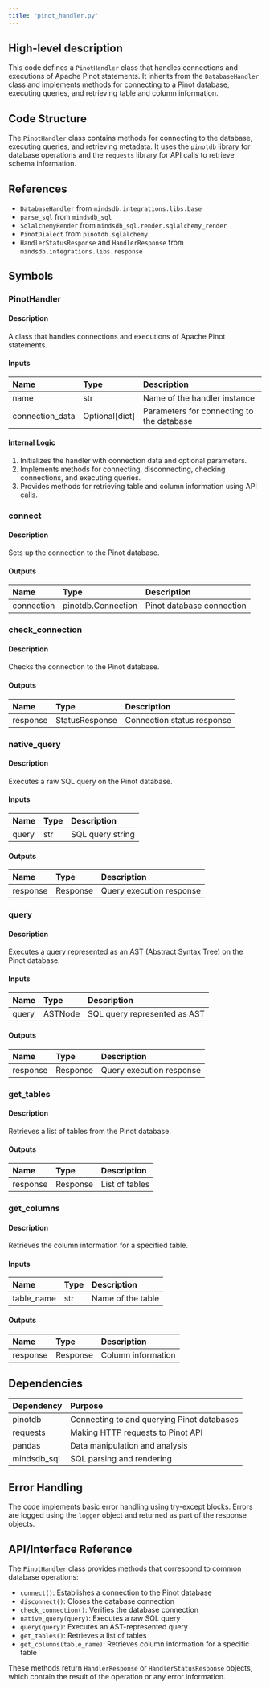 ```yaml
---
title: "pinot_handler.py"
---
```


## High-level description
This code defines a `PinotHandler` class that handles connections and executions of Apache Pinot statements. It inherits from the `DatabaseHandler` class and implements methods for connecting to a Pinot database, executing queries, and retrieving table and column information.

## Code Structure
The `PinotHandler` class contains methods for connecting to the database, executing queries, and retrieving metadata. It uses the `pinotdb` library for database operations and the `requests` library for API calls to retrieve schema information.

## References
- `DatabaseHandler` from `mindsdb.integrations.libs.base`
- `parse_sql` from `mindsdb_sql`
- `SqlalchemyRender` from `mindsdb_sql.render.sqlalchemy_render`
- `PinotDialect` from `pinotdb.sqlalchemy`
- `HandlerStatusResponse` and `HandlerResponse` from `mindsdb.integrations.libs.response`

## Symbols

### PinotHandler
#### Description
A class that handles connections and executions of Apache Pinot statements.

#### Inputs
| Name | Type | Description |
|:-----|:-----|:------------|
| name | str | Name of the handler instance |
| connection_data | Optional[dict] | Parameters for connecting to the database |

#### Internal Logic
1. Initializes the handler with connection data and optional parameters.
2. Implements methods for connecting, disconnecting, checking connections, and executing queries.
3. Provides methods for retrieving table and column information using API calls.

### connect
#### Description
Sets up the connection to the Pinot database.

#### Outputs
| Name | Type | Description |
|:-----|:-----|:------------|
| connection | pinotdb.Connection | Pinot database connection |

### check_connection
#### Description
Checks the connection to the Pinot database.

#### Outputs
| Name | Type | Description |
|:-----|:-----|:------------|
| response | StatusResponse | Connection status response |

### native_query
#### Description
Executes a raw SQL query on the Pinot database.

#### Inputs
| Name | Type | Description |
|:-----|:-----|:------------|
| query | str | SQL query string |

#### Outputs
| Name | Type | Description |
|:-----|:-----|:------------|
| response | Response | Query execution response |

### query
#### Description
Executes a query represented as an AST (Abstract Syntax Tree) on the Pinot database.

#### Inputs
| Name | Type | Description |
|:-----|:-----|:------------|
| query | ASTNode | SQL query represented as AST |

#### Outputs
| Name | Type | Description |
|:-----|:-----|:------------|
| response | Response | Query execution response |

### get_tables
#### Description
Retrieves a list of tables from the Pinot database.

#### Outputs
| Name | Type | Description |
|:-----|:-----|:------------|
| response | Response | List of tables |

### get_columns
#### Description
Retrieves the column information for a specified table.

#### Inputs
| Name | Type | Description |
|:-----|:-----|:------------|
| table_name | str | Name of the table |

#### Outputs
| Name | Type | Description |
|:-----|:-----|:------------|
| response | Response | Column information |

## Dependencies
| Dependency | Purpose |
|:-----------|:--------|
| pinotdb | Connecting to and querying Pinot databases |
| requests | Making HTTP requests to Pinot API |
| pandas | Data manipulation and analysis |
| mindsdb_sql | SQL parsing and rendering |

## Error Handling
The code implements basic error handling using try-except blocks. Errors are logged using the `logger` object and returned as part of the response objects.

## API/Interface Reference
The `PinotHandler` class provides methods that correspond to common database operations:
- `connect()`: Establishes a connection to the Pinot database
- `disconnect()`: Closes the database connection
- `check_connection()`: Verifies the database connection
- `native_query(query)`: Executes a raw SQL query
- `query(query)`: Executes an AST-represented query
- `get_tables()`: Retrieves a list of tables
- `get_columns(table_name)`: Retrieves column information for a specific table

These methods return `HandlerResponse` or `HandlerStatusResponse` objects, which contain the result of the operation or any error information.